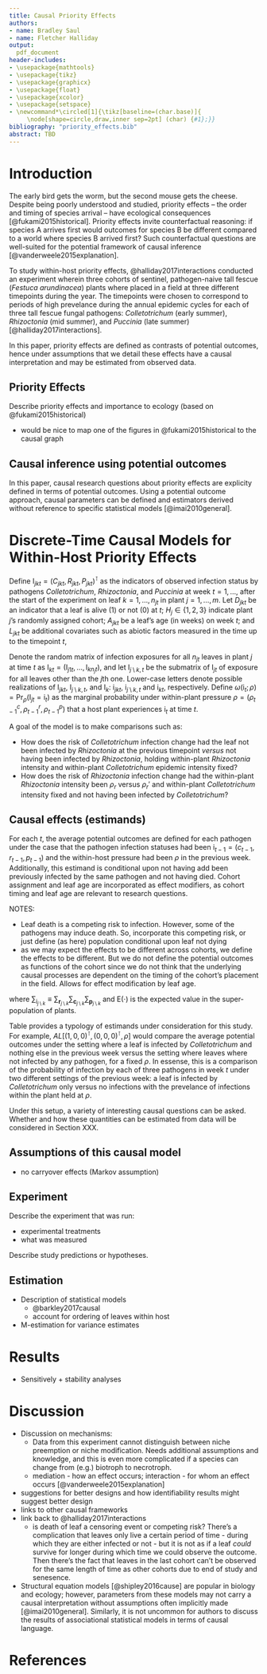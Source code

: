 ```yaml
---
title: Causal Priority Effects
authors:
- name: Bradley Saul
- name: Fletcher Halliday
output: 
  pdf_document
header-includes: 
- \usepackage{mathtools}
- \usepackage{tikz}
- \usepackage{graphicx}
- \usepackage{float}
- \usepackage{xcolor}
- \usepackage{setspace}
- \newcommand*\circled[1]{\tikz[baseline=(char.base)]{
     \node[shape=circle,draw,inner sep=2pt] (char) {#1};}}
bibliography: "priority_effects.bib"
abstract: TBD
---
```


\doublespacing

# Introduction

The early bird gets the worm, but the second mouse gets the cheese. Despite being poorly understood and studied, priority effects -- the order and timing of species arrival -- have ecological consequences [@fukami2015historical]. Priority effects invite counterfactual reasoning: if species A arrives first would outcomes for species B be different compared to a world where species B arrived first? Such counterfactual questions are well-suited for the potential framework of causal inference [@vanderweele2015explanation]. 

To study within-host priority effects, @halliday2017interactions conducted an experiment wherein three cohorts of sentinel, pathogen-naive tall fescue (*Festuca arundinacea*) plants where placed in a field at three different timepoints during the year. The timepoints were chosen to correspond to periods of high prevelance during the annual epidemic cycles for each of three tall fescue fungal pathogens: *Colletotrichum* (early summer), *Rhizoctonia* (mid summer), and *Puccinia* (late summer) [@halliday2017interactions]. 

In this paper, priority effects are defined as contrasts of potential outcomes, hence under assumptions that we detail these effects have a causal interpretation and may be estimated from observed data. 

## Priority Effects

Describe priority effects and importance to ecology (based on @fukami2015historical)

* would be nice to map one of the figures in @fukami2015historical to the causal graph

## Causal inference using potential outcomes

In this paper, causal research questions about priority effects are explicity defined in terms of potential outcomes. Using a potential outcome approach, causal parameters can be defined and estimators derived without reference to specific statistical models [@imai2010general].

# Discrete-Time Causal Models for Within-Host Priority Effects

Define $\mathsf{I}_{jkt} = (C_{jkt}, R_{jkt}, P_{jkt})^\intercal$ as the indicators of observed infection status by pathogens *Colletotrichum*, *Rhizoctonia*, and *Puccinia* at week $t = 1, \dots,$ after the start of the experiment on leaf $k = 1, \dots, n_{jt}$ in plant $j = 1, \dots, m$. Let $D_{jkt}$ be an indicator that a leaf is alive (1) or not (0) at $t$; $H_{j} \in \{1, 2, 3\}$ indicate plant $j$'s randomly assigned cohort; $A_{jkt}$ be a leaf's age (in weeks) on week $t$; and $L_{jkt}$ be additional covariates such as abiotic factors measured in the time up to the timepoint $t$,

Denote the random matrix of infection exposures for all $n_{jt}$ leaves in plant $j$ at time $t$ as $\mathsf{I}_{kt} = (\mathsf{I}_{j1t} , \dots, \mathsf{I}_{kn_jt})$, and let $\mathsf{I}_{j \setminus k, t}$ be the submatrix of $\mathsf{I}_{jt}$ of exposure for all leaves other than the $j$th one. Lower-case letters denote possible realizations of $\mathsf{I}_{jkt}$, $\mathsf{I}_{j \setminus k, t}$, and $\mathsf{I}_{k}$:  $\mathsf{i}_{jkt}$, $\mathsf{i}_{j \setminus k, t}$ and $\mathsf{i}_{kt}$, respectively. Define $\omega(\mathsf{i}_{t}; \rho) = \Pr_{\rho}(\mathsf{I}_{jt} = \mathsf{i}_{t})$ as the marginal probability under within-plant pressure $\rho = (\rho^c_{t-1}, \rho^r_{t-1}, \rho^p_{t-1})$ that a host plant experiences $\mathsf{i}_t$ at time $t$. 

A goal of the model is to make comparisons such as: 

* How does the risk of *Colletotrichum* infection change had the leaf not been infected by *Rhizoctonia* at the previous timepoint *versus* not having been infected by *Rhizoctonia*, holding within-plant *Rhizoctonia* intensity and within-plant *Colletotrichum* epidemic intensity fixed?
* How does the risk of *Rhizoctonia* infection change had the within-plant *Rhizoctonia* intensity been $\rho_r$ versus $\rho_r'$ and within-plant *Colletotrichum* intensity fixed and not having been infected by *Colletotrichum*?

## Causal effects (estimands)

For each $t$, the average potential outcomes are defined for each pathogen under the case that the pathogen infection statuses had been $\mathsf{i}_{t - 1} = (c_{t -1}, r_{t-1}, p_{t-1})$ and the within-host pressure had been $\rho$ in the previous week. Additionally, this estimand is conditional upon not having add been previously infected by the same pathogen and not having died.  Cohort assignment and leaf age are incorporated as effect modifiers, as cohort timing and leaf age are relevant to research questions. 

NOTES:

* Leaf death is a competing risk to infection. However, some of the pathogens may induce death. So, incorporate this competing risk, or just define (as here) population conditional upon leaf not dying
* as we may expect the effects to be different across cohorts, we define the effects to be different. But we do not define the potential outcomes as functions of the cohort since we do not think that the underlying causal processes are dependent on the timing of the cohort's placement in the field. Allows for effect modification by leaf age.

\begin{align*}
\mu_{aht}(\mathsf{i}_{t-1}, \rho) = 
\begin{pmatrix}
  \mu^c_{aht}(\mathsf{i}_{t-1}, \rho) \\
  \mu^r_{aht}(\mathsf{i}_{t-1}, \rho) \\
  \mu^p_{aht}(\mathsf{i}_{t-1}, \rho) 
\end{pmatrix} &= 
\mathrm{E} 
\left\{ 
\begin{array}{l}
  \bar{C}_{t}(\mathsf{i}_{t-1}, \rho) | A = a, H = h, C_{jk,t-1} = 0, D_{jkt} = 0 \\
  \bar{R}_{t}(\mathsf{i}_{t-1}, \rho) | A = a, H = h, R_{jk,t-1} = 0, D_{jkt} = 0 \\ 
  \bar{P}_{t}(\mathsf{i}_{t-1}, \rho) | A = a, H = h, P_{jk,t-1} = 0, D_{jkt} = 0
\end{array}
\right\} \\
&= 
\mathrm{E} \left\{
\begin{array}{l}
  \sum_{\mathsf{i}_{j \setminus k}} C_{t}(\mathsf{i}_{t-1}; \rho) \omega(\mathsf{i}_{t-1}; \rho) | A = a, H = h, C_{t-1} = 0, D_t = 0 \\
  \sum_{\mathsf{i}_{j \setminus k}} R_{t}(\mathsf{i}_{t-1}; \rho) \omega(\mathsf{i}_{t-1}; \rho) | A = a, H = h, R_{t-1} = 0, D_t = 0 \\ 
  \sum_{\mathsf{i}_{j \setminus k}} P_{t}(\mathsf{i}_{t-1}; \rho) \omega(\mathsf{i}_{t-1}; \rho) | A = a, H = h, P_{t-1} = 0, D_t = 0
\end{array}
\right\}
,
\end{align*}

where $\sum_{\mathsf{i}_{j \setminus k}} \equiv \sum_{\mathbf{r}_{j \setminus k}} \sum_{\mathbf{c}_{j \setminus k}} \sum_{\mathbf{p}_{j \setminus k}}$ and $\mathrm{E}(\cdot)$ is the expected value in the super-population of plants.

Table \ref{tab:estimands} provides a typology of estimands under consideration for this study. For example, $AL[(1, 0, 0)^{\intercal}, (0, 0, 0)^{\intercal}, \rho]$ would compare the average potential outcomes under the setting where a leaf is infected by *Colletotrichum* and nothing else in the previous week versus the setting where leaves where not infected by any pathogen, for a fixed $\rho$. In essense, this is a comparison of the probability of infection by each of three pathogens in week $t$ under two different settings of the previous week: a leaf is infected by *Colletotrichum* only versus no infections with the prevelance of infections within the plant held at $\rho$.

Under this setup, a variety of interesting causal questions can be asked. Whether and how these quantities can be estimated from data will be considered in Section XXX.

\begin{table}[H]
\caption{A typology of estimands for this study}
\label{tab:estimands}
\begin{tabular}{llll}
Label & Name of effect &  Causal contrast of $\mu_{aht}(\cdot)$ & Description \\
\hline
$AL(\mathsf{i}_{t-1}, \mathsf{i}'_{t-1}, \rho)$ & Average Leaf-level &  $\cdot = (\mathsf{i}_{t-1}, \rho)$ vs $(\mathsf{i}'_{t-1}, \rho)$ & \\
$AL(\mathsf{i}_{t-1}, \rho, \rho')$ & Average Within-plant Spillover & $(\mathsf{i}_{t-1}, \rho)$ vs $(\mathsf{i}_{t-1}, \rho')$ & \\
$AT(\mathsf{i}_{t-1}, \mathsf{i}'_{t-1}, \rho, \rho')$  & Average Total & $(\mathsf{i}_{t-1}, \rho)$ vs $(\mathsf{i}'_{t-1}, \rho')$ & \\
\end{tabular}
\end{table}



## Assumptions of this causal model

* no carryover effects (Markov assumption)

## Experiment

Describe the experiment that was run:

* experimental treatments
* what was measured

Describe study predictions or hypotheses.

## Estimation

* Description of statistical models
  * @barkley2017causal
  * account for ordering of leaves within host
* M-estimation for variance estimates

# Results

* Sensitively + stability analyses

# Discussion

* Discussion on mechanisms:
  * Data from this experiment cannot distinguish between niche preemption or niche modification. Needs additional assumptions and knowledge, and this is even more complicated if a species can change from (e.g.) biotroph to necrotroph.
  * mediation - how an effect occurs; interaction - for whom an effect occurs [@vanderweele2015explanation]
* suggestions for better designs and how identifiability results might suggest better design
* links to other causal frameworks
* link back to @halliday2017interactions
  * is death of leaf a censoring event or competing risk? There's a complication that leaves only live a certain period of time - during which they are either infected or not - but it is not as if a leaf *could* survive for longer during which time we could observe the outcome. Then there's the fact that leaves in the last cohort can't be observed for the same length of time as other cohorts due to end of study and senesence. 
* Structural equation models [@shipley2016cause] are popular in biology and ecology; however, parameters from these models may not carry a causal interpretation without assumptions often implicitly made [@imai2010general]. Similarly, it is not uncommon for authors to discuss the results of associational statistical models in terms of causal language. 


   
# References